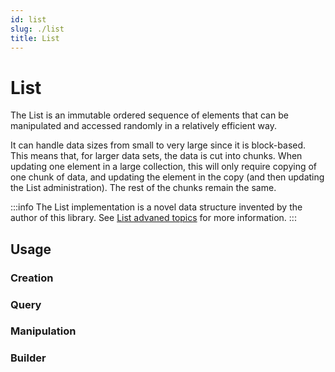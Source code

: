 ```yaml
---
id: list
slug: ./list
title: List
---
```



# List

The List is an immutable ordered sequence of elements that can be manipulated and accessed randomly in a relatively efficient way.

It can handle data sizes from small to very large since it is block-based. This means that, for larger data sets, the data is cut into chunks. When updating one element in a large collection, this will only require copying of one chunk of data, and updating the element in the copy (and then updating the List administration). The rest of the chunks remain the same.

:::info
The List implementation is a novel data structure invented by the author of this library. See [List advaned topics](/docs/advanced/list) for more information.
:::

## Usage

### Creation

<SandBox path="list/create.ts" />

### Query

<SandBox path="list/query.ts" />

### Manipulation

<SandBox path="list/manipulation.ts" />

### Builder

<SandBox path="list/build.ts" />
